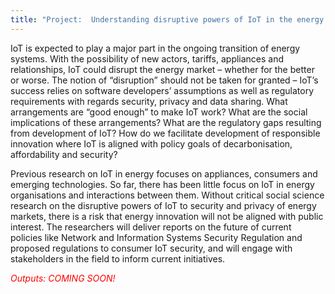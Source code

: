 ```yaml
---
title: "Project:  Understanding disruptive powers of IoT in the energy sector (Power)"
---
```


IoT is expected to play a major part in the ongoing transition of energy systems. With the possibility of new actors, tariffs, appliances and relationships, IoT could disrupt the energy market – whether for the better or worse. The notion of “disruption” should not be taken for granted – IoT’s success relies on software developers’ assumptions as well as regulatory requirements with regards security, privacy and data sharing. What arrangements are “good enough” to make IoT work? What are the social implications of these arrangements? What are the regulatory gaps resulting from development of IoT? How do we facilitate development of responsible innovation where IoT is aligned with policy goals of decarbonisation, affordability and security?


Previous research on IoT in energy focuses on appliances, consumers and emerging technologies. So far, there has been little focus on IoT in energy organisations and interactions between them. Without critical social science research on the disruptive powers of IoT to security and privacy of energy markets, there is a risk that energy innovation will not be aligned with public interest. The researchers will deliver reports on the future of current policies like Network and Information Systems Security Regulation and proposed regulations to consumer IoT security, and will engage with stakeholders in the field to inform current initiatives.

<span style="color: red; font-style: italic;"> Outputs: COMING SOON!</span>
